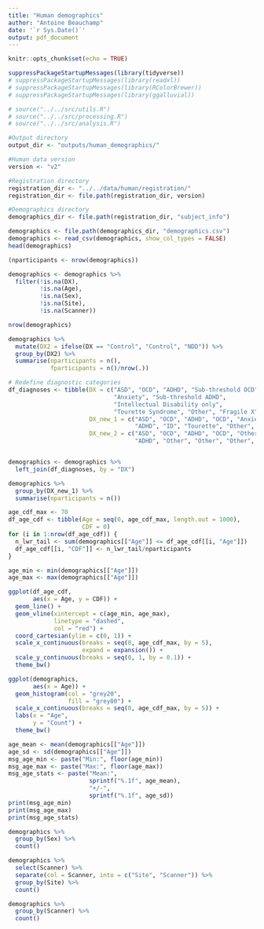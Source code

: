 ```yaml
---
title: "Human demographics"
author: "Antoine Beauchamp"
date: '`r Sys.Date()`'
output: pdf_document
---
```


```r
knitr::opts_chunk$set(echo = TRUE)
```

```r
suppressPackageStartupMessages(library(tidyverse))
# suppressPackageStartupMessages(library(readxl))
# suppressPackageStartupMessages(library(RColorBrewer))
# suppressPackageStartupMessages(library(ggalluvial))
```

```r
# source("../../src/utils.R")
# source("../../src/processing.R")
# source("../../src/analysis.R")
```

```r
#Output directory
output_dir <- "outputs/human_demographics/"

#Human data version
version <- "v2"

#Registration directory
registration_dir <- "../../data/human/registration/"
registration_dir <- file.path(registration_dir, version)

#Demographics directory
demographics_dir <- file.path(registration_dir, "subject_info")

```

```r
demographics <- file.path(demographics_dir, "demographics.csv")
demographics <- read_csv(demographics, show_col_types = FALSE)
head(demographics)
```

```r
(nparticipants <- nrow(demographics))
```

```r
demographics <- demographics %>%
  filter(!is.na(DX),
         !is.na(Age),
         !is.na(Sex),
         !is.na(Site),
         !is.na(Scanner))

nrow(demographics)
```

```r
demographics %>% 
  mutate(DX2 = ifelse(DX == "Control", "Control", "NDD")) %>% 
  group_by(DX2) %>% 
  summarise(nparticipants = n(),
            fparticipants = n()/nrow(.))
```

```r
# Redefine diagnostic categories
df_diagnoses <- tibble(DX = c("ASD", "OCD", "ADHD", "Sub-threshold OCD",
                              "Anxiety", "Sub-threshold ADHD",
                              "Intellectual Disability only", 
                              "Tourette Syndrome", "Other", "Fragile X", "Control"),
                       DX_new_1 = c("ASD", "OCD", "ADHD", "OCD", "Anxiety", 
                                    "ADHD", "ID", "Tourette", "Other", "Fragile X", "Control"),
                       DX_new_2 = c("ASD", "OCD", "ADHD", "OCD", "Other", 
                                    "ADHD", "Other", "Other", "Other", "Other", "Control"))


demographics <- demographics %>% 
  left_join(df_diagnoses, by = "DX")

demographics %>% 
  group_by(DX_new_1) %>% 
  summarise(nparticipants = n())
```

```r
age_cdf_max <- 70
df_age_cdf <- tibble(Age = seq(0, age_cdf_max, length.out = 1000),
                     CDF = 0)
for (i in 1:nrow(df_age_cdf)) {
  n_lwr_tail <- sum(demographics[["Age"]] <= df_age_cdf[[i, "Age"]])
  df_age_cdf[[i, "CDF"]] <- n_lwr_tail/nparticipants
}

age_min <- min(demographics[["Age"]])
age_max <- max(demographics[["Age"]])

ggplot(df_age_cdf, 
       aes(x = Age, y = CDF)) + 
  geom_line() +
  geom_vline(xintercept = c(age_min, age_max),
             linetype = "dashed",
             col = "red") + 
  coord_cartesian(ylim = c(0, 1)) + 
  scale_x_continuous(breaks = seq(0, age_cdf_max, by = 5),
                     expand = expansion()) +
  scale_y_continuous(breaks = seq(0, 1, by = 0.1)) +
  theme_bw()
```

```r
ggplot(demographics,
       aes(x = Age)) + 
  geom_histogram(col = "grey20",
                 fill = "grey80") +
  scale_x_continuous(breaks = seq(0, age_cdf_max, by = 5)) + 
  labs(x = "Age",
       y = "Count") + 
  theme_bw()
```


```r
age_mean <- mean(demographics[["Age"]])
age_sd <- sd(demographics[["Age"]])
msg_age_min <- paste("Min:", floor(age_min))
msg_age_max <- paste("Max:", floor(age_max))
msg_age_stats <- paste("Mean:",
                       sprintf("%.1f", age_mean),
                       "+/-",
                       sprintf("%.1f", age_sd))
print(msg_age_min)
print(msg_age_max)
print(msg_age_stats)
```

```r
demographics %>% 
  group_by(Sex) %>% 
  count()
```

```r
demographics %>% 
  select(Scanner) %>% 
  separate(col = Scanner, into = c("Site", "Scanner")) %>% 
  group_by(Site) %>% 
  count()
```

```r
demographics %>% 
  group_by(Scanner) %>% 
  count()
```

